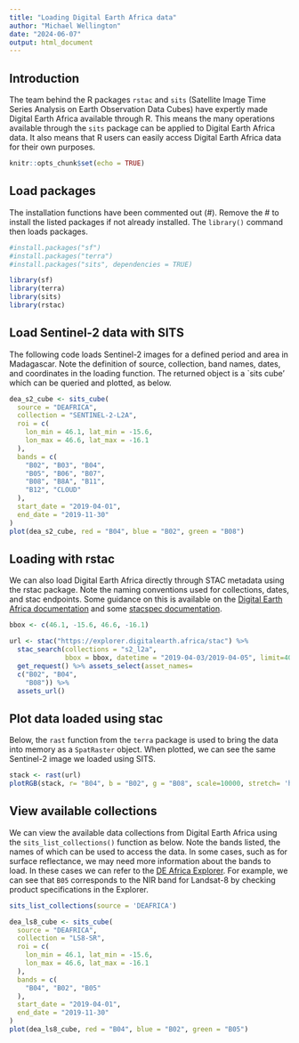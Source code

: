 ```yaml
---
title: "Loading Digital Earth Africa data"
author: "Michael Wellington"
date: "2024-06-07"
output: html_document
---
```


## Introduction

The team behind the R packages `rstac` and `sits` (Satellite Image Time Series Analysis on Earth Observation Data Cubes) have expertly made Digital Earth Africa available through R. This means the many operations available through the `sits` package can be applied to Digital Earth Africa data. It also means that R users can easily access Digital Earth Africa data for their own purposes.

```r
knitr::opts_chunk$set(echo = TRUE)
```

## Load packages

The installation functions have been commented out (#). Remove the # to install the listed packages if not already installed. The `library()` command then loads packages.

```r
#install.packages("sf")
#install.packages("terra")
#install.packages("sits", dependencies = TRUE)

library(sf)
library(terra)
library(sits)
library(rstac)
```

## Load Sentinel-2 data with SITS

The following code loads Sentinel-2 images for a defined period and area in Madagascar. Note the definition of source, collection, band names, dates, and coordinates in the loading function. The returned object is a `sits cube' which can be queried and plotted, as below.

```r
dea_s2_cube <- sits_cube(
  source = "DEAFRICA",
  collection = "SENTINEL-2-L2A",
  roi = c(
    lon_min = 46.1, lat_min = -15.6,
    lon_max = 46.6, lat_max = -16.1
  ),
  bands = c(
    "B02", "B03", "B04",
    "B05", "B06", "B07",
    "B08", "B8A", "B11",
    "B12", "CLOUD"
  ),
  start_date = "2019-04-01",
  end_date = "2019-11-30"
)
plot(dea_s2_cube, red = "B04", blue = "B02", green = "B08")
```
## Loading with rstac

We can also load Digital Earth Africa directly through STAC metadata using the rstac package. Note the naming conventions used for collections, dates, and stac endpoints. Some guidance on this is available on the [Digital Earth Africa documentation](https://docs.digitalearthafrica.org/en/latest/sandbox/notebooks/Frequently_used_code/Downloading_data_with_STAC.html) and some [stacspec documentation](https://stacspec.org/en/tutorials/1-download-data-using-r/).

```r
bbox <- c(46.1, -15.6, 46.6, -16.1)

url <- stac("https://explorer.digitalearth.africa/stac") %>%
  stac_search(collections = "s2_l2a",
              bbox = bbox, datetime = "2019-04-03/2019-04-05", limit=40) %>%
  get_request() %>% assets_select(asset_names=
  c("B02", "B04",
    "B08")) %>%
  assets_url() 

```

## Plot data loaded using stac

Below, the `rast` function from the `terra` package is used to bring the data into memory as a `SpatRaster` object. When plotted, we can see the same Sentinel-2 image we loaded using SITS. 

```r
stack <- rast(url)
plotRGB(stack, r= "B04", b = "B02", g = "B08", scale=10000, stretch= 'hist')
```

## View available collections
We can view the available data collections from Digital Earth Africa using the `sits_list_collections()` function as below. Note the bands listed, the names of which can be used to access the data. In some cases, such as for surface reflectance, we may need more information about the bands to load. In these cases we can refer to the [DE Africa Explorer](https://explorer.digitalearth.africa/). For example, we can see that `B05` corresponds to the NIR band for Landsat-8 by checking product specifications in the Explorer.

```r
sits_list_collections(source = 'DEAFRICA')
```



```r
dea_ls8_cube <- sits_cube(
  source = "DEAFRICA",
  collection = "LS8-SR",
  roi = c(
    lon_min = 46.1, lat_min = -15.6,
    lon_max = 46.6, lat_max = -16.1
  ),
  bands = c(
    "B04", "B02", "B05"
  ),
  start_date = "2019-04-01",
  end_date = "2019-11-30"
)
plot(dea_ls8_cube, red = "B04", blue = "B02", green = "B05")
```

